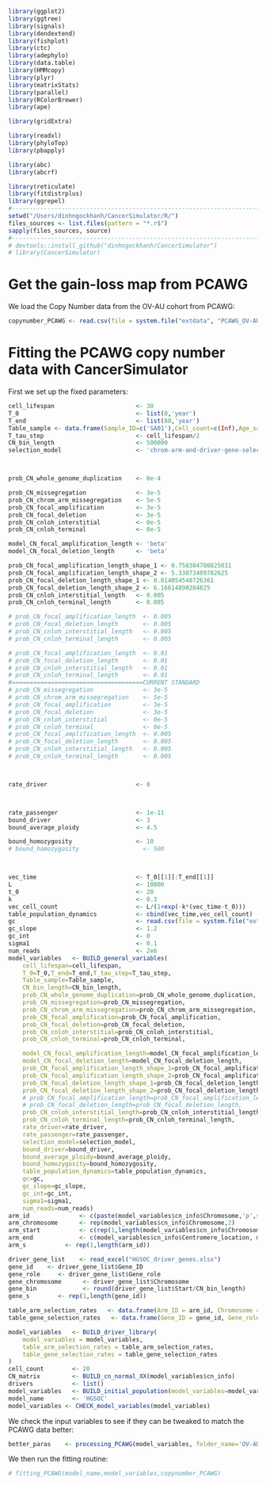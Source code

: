 ```r
library(ggplot2)
library(ggtree)
library(signals)
library(dendextend)
library(fishplot)
library(ctc)
library(adephylo)
library(data.table)
library(HMMcopy)
library(plyr)
library(matrixStats)
library(parallel)
library(RColorBrewer)
library(ape)

library(gridExtra)

library(readxl)
library(phyloTop)
library(pbapply)

library(abc)
library(abcrf)

library(reticulate)
library(fitdistrplus)
library(ggrepel)
#-----------------------------------------------------------------------
setwd("/Users/dinhngockhanh/CancerSimulator/R/")
files_sources <- list.files(pattern = "*.r$")
sapply(files_sources, source)
#-----------------------------------------------------------------------
# devtools::install_github("dinhngockhanh/CancerSimulator")
# library(CancerSimulator)
```

#   Get the gain-loss map from PCAWG

We load the Copy Number data from the OV-AU cohort from PCAWG:

```r
copynumber_PCAWG <- read.csv(file = system.file("extdata", "PCAWG_OV-AU.csv", package = "CancerSimulator"))
```

#   Fitting the PCAWG copy number data with CancerSimulator

First we set up the fixed parameters:

```r
cell_lifespan                       <- 30
T_0                                 <- list(0,'year')
T_end                               <- list(80,'year')
Table_sample <- data.frame(Sample_ID=c('SA01'),Cell_count=c(Inf),Age_sample=c(80))
T_tau_step                          <- cell_lifespan/2
CN_bin_length                       <- 500000
selection_model                     <- 'chrom-arm-and-driver-gene-selection'



prob_CN_whole_genome_duplication    <- 0e-4

prob_CN_missegregation              <- 3e-5
prob_CN_chrom_arm_missegregation    <- 5e-5
prob_CN_focal_amplification         <- 3e-5
prob_CN_focal_deletion              <- 3e-5
prob_CN_cnloh_interstitial          <- 0e-5
prob_CN_cnloh_terminal              <- 0e-5

model_CN_focal_amplification_length <- 'beta'
model_CN_focal_deletion_length      <- 'beta'

prob_CN_focal_amplification_length_shape_1 <- 0.758304780825031
prob_CN_focal_amplification_length_shape_2 <- 5.33873409782625
prob_CN_focal_deletion_length_shape_1 <- 0.814054548726361
prob_CN_focal_deletion_length_shape_2 <- 6.16614890284825
prob_CN_cnloh_interstitial_length   <- 0.005
prob_CN_cnloh_terminal_length       <- 0.005

# prob_CN_focal_amplification_length  <- 0.005
# prob_CN_focal_deletion_length       <- 0.005
# prob_CN_cnloh_interstitial_length   <- 0.005
# prob_CN_cnloh_terminal_length       <- 0.005

# prob_CN_focal_amplification_length  <- 0.01
# prob_CN_focal_deletion_length       <- 0.01
# prob_CN_cnloh_interstitial_length   <- 0.01
# prob_CN_cnloh_terminal_length       <- 0.01
#=====================================CURRENT STANDARD
# prob_CN_missegregation              <- 3e-5
# prob_CN_chrom_arm_missegregation    <- 5e-5
# prob_CN_focal_amplification         <- 3e-5
# prob_CN_focal_deletion              <- 3e-5
# prob_CN_cnloh_interstitial          <- 0e-5
# prob_CN_cnloh_terminal              <- 0e-5
# prob_CN_focal_amplification_length  <- 0.005
# prob_CN_focal_deletion_length       <- 0.005
# prob_CN_cnloh_interstitial_length   <- 0.005
# prob_CN_cnloh_terminal_length       <- 0.005



rate_driver                         <- 0



rate_passenger                      <- 1e-11
bound_driver                        <- 3
bound_average_ploidy                <- 4.5

bound_homozygosity                  <- 10
# bound_homozygosity                  <- 500



vec_time                            <- T_0[[1]]:T_end[[1]]
L                                   <- 10000
t_0                                 <- 20
k                                   <- 0.3
vec_cell_count                      <- L/(1+exp(-k*(vec_time-t_0)))
table_population_dynamics           <- cbind(vec_time,vec_cell_count)
gc                                  <- read.csv(file = system.file("extdata", "gc_map_500kb.csv", package = "CancerSimulator"))
gc_slope                            <- 1.2
gc_int                              <- 0
sigma1                              <- 0.1
num_reads                           <- 2e6
model_variables   <- BUILD_general_variables(
    cell_lifespan=cell_lifespan,
    T_0=T_0,T_end=T_end,T_tau_step=T_tau_step,
    Table_sample=Table_sample,
    CN_bin_length=CN_bin_length,
    prob_CN_whole_genome_duplication=prob_CN_whole_genome_duplication,
    prob_CN_missegregation=prob_CN_missegregation,
    prob_CN_chrom_arm_missegregation=prob_CN_chrom_arm_missegregation,
    prob_CN_focal_amplification=prob_CN_focal_amplification,
    prob_CN_focal_deletion=prob_CN_focal_deletion,
    prob_CN_cnloh_interstitial=prob_CN_cnloh_interstitial,
    prob_CN_cnloh_terminal=prob_CN_cnloh_terminal,

    model_CN_focal_amplification_length=model_CN_focal_amplification_length,
    model_CN_focal_deletion_length=model_CN_focal_deletion_length,
    prob_CN_focal_amplification_length_shape_1=prob_CN_focal_amplification_length_shape_1,
    prob_CN_focal_amplification_length_shape_2=prob_CN_focal_amplification_length_shape_2,
    prob_CN_focal_deletion_length_shape_1=prob_CN_focal_deletion_length_shape_1,
    prob_CN_focal_deletion_length_shape_2=prob_CN_focal_deletion_length_shape_2,
    # prob_CN_focal_amplification_length=prob_CN_focal_amplification_length,
    # prob_CN_focal_deletion_length=prob_CN_focal_deletion_length,
    prob_CN_cnloh_interstitial_length=prob_CN_cnloh_interstitial_length,
    prob_CN_cnloh_terminal_length=prob_CN_cnloh_terminal_length,
    rate_driver=rate_driver,
    rate_passenger=rate_passenger,
    selection_model=selection_model,
    bound_driver=bound_driver,
    bound_average_ploidy=bound_average_ploidy,
    bound_homozygosity=bound_homozygosity,
    table_population_dynamics=table_population_dynamics,
    gc=gc,
    gc_slope=gc_slope,
    gc_int=gc_int,
    sigma1=sigma1,
    num_reads=num_reads)
arm_id              <- c(paste(model_variables$cn_info$Chromosome,'p',sep=''), paste(model_variables$cn_info$Chromosome,'q',sep=''))
arm_chromosome      <- rep(model_variables$cn_info$Chromosome,2)
arm_start           <- c(rep(1,length(model_variables$cn_info$Chromosome)), model_variables$cn_info$Centromere_location+1)
arm_end             <- c(model_variables$cn_info$Centromere_location, model_variables$cn_info$Bin_count)
arm_s           <- rep(1,length(arm_id))

driver_gene_list    <- read_excel("HGSOC_driver_genes.xlsx")
gene_id    <- driver_gene_list$Gene_ID
gene_role     <- driver_gene_list$Gene_role
gene_chromosome      <- driver_gene_list$Chromosome
gene_bin             <- round(driver_gene_list$Start/CN_bin_length)
gene_s        <- rep(1,length(gene_id))

table_arm_selection_rates   <- data.frame(Arm_ID = arm_id, Chromosome = arm_chromosome, Bin_start = arm_start, Bin_end = arm_end, s_rate = arm_s)
table_gene_selection_rates   <- data.frame(Gene_ID = gene_id, Gene_role = gene_role, s_rate = gene_s, Chromosome = gene_chromosome, Bin = gene_bin)

model_variables   <- BUILD_driver_library(
    model_variables = model_variables,
    table_arm_selection_rates = table_arm_selection_rates,
    table_gene_selection_rates = table_gene_selection_rates
)
cell_count        <- 20
CN_matrix         <- BUILD_cn_normal_XX(model_variables$cn_info)
drivers           <- list()
model_variables   <- BUILD_initial_population(model_variables=model_variables,cell_count=cell_count,CN_matrix=CN_matrix,drivers=drivers)
model_name        <- 'HGSOC'
model_variables <- CHECK_model_variables(model_variables)
```

We check the input variables to see if they can be tweaked to match the PCAWG data better:

```r
better_paras    <- processing_PCAWG(model_variables, folder_name='OV-AU', copynumber_PCAWG)
```

We then run the fitting routine:

```r
# fitting_PCAWG(model_name,model_variables,copynumber_PCAWG)
```














```r
```
